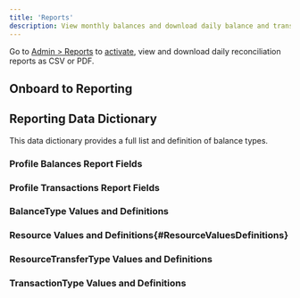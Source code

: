```yaml
---
title: 'Reports'
description: View monthly balances and download daily balance and transaction reconciliation reports.
---
```


[reports]: https://dashboard.paxos.com/admin/reports

Go to [Admin > Reports][reports] to [activate](#activate), view and download daily reconciliation reports as CSV or PDF.

<Snippet file="reports-intro" />

## Onboard to Reporting

<Snippet file="reports-onboard" />

## Reporting Data Dictionary

This data dictionary provides a full list and definition of balance types.

### Profile Balances Report Fields

<Snippet file="reports-profile-balances" />

### Profile Transactions Report Fields

<Snippet file="reports-profile-transactions" />

### BalanceType Values and Definitions

<Snippet file="reports-balance-type" />

### Resource Values and Definitions{#ResourceValuesDefinitions}

<Snippet file="reports-resources" />

### ResourceTransferType Values and Definitions

<Snippet file="reports-resource-transfer-type" />

### TransactionType Values and Definitions

<Snippet file="reports-transaction-type" />
